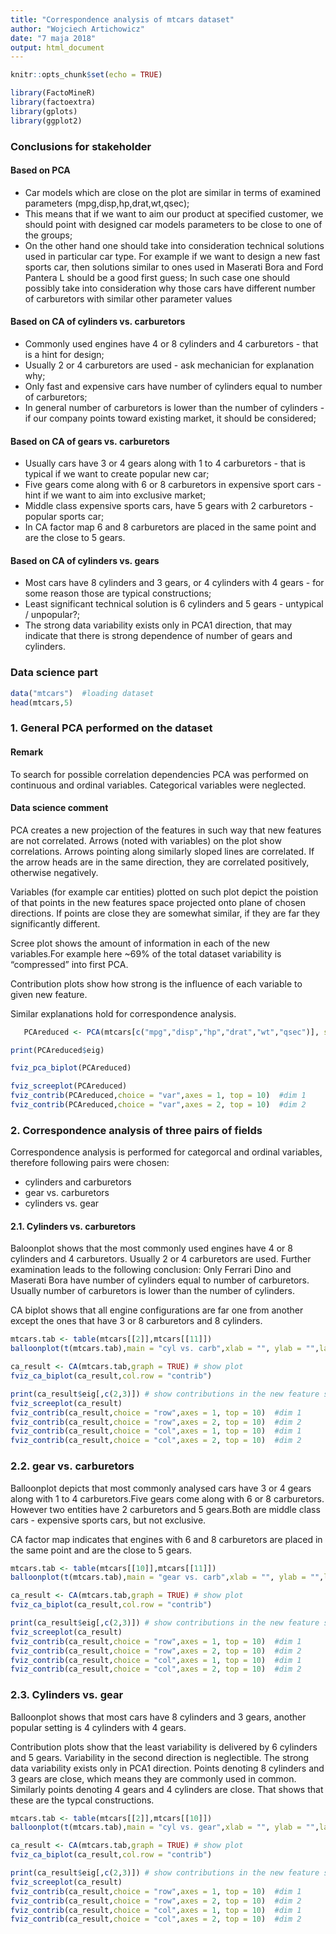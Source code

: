 ```yaml
---
title: "Correspondence analysis of mtcars dataset"
author: "Wojciech Artichowicz"
date: "7 maja 2018"
output: html_document
---
```


```r
knitr::opts_chunk$set(echo = TRUE)

library(FactoMineR)
library(factoextra)
library(gplots)
library(ggplot2)
```


### Conclusions for stakeholder
#### Based on PCA

* Car models which are close on the plot are similar in terms of examined parameters (mpg,disp,hp,drat,wt,qsec);
* This means that if we want to aim our product at specified customer, we should point with designed car models parameters to be close to one of the groups;
* On the other hand one should take into consideration technical solutions used in particular car type. For example if we want to design a new fast sports car, then solutions similar to ones used in Maserati Bora and Ford Pantera L should be a good first guess; In such case one should possibly take into consideration why those cars have different number of carburetors with similar other parameter values

#### Based on CA of cylinders vs. carburetors
* Commonly used engines have 4 or 8 cylinders and 4 carburetors - that is a hint for design;
* Usually 2 or 4 carburetors are used - ask mechanician for explanation why;
* Only fast and expensive cars have number of cylinders equal to number of carburetors;
* In general number of carburetors is lower than the number of cylinders - if our company points toward existing market, it should be considered;

#### Based on CA of gears vs. carburetors
* Usually cars have 3 or 4 gears along with 1 to 4 carburetors - that is typical if we want to create popular new car;
* Five gears come along with 6 or 8 carburetors in expensive sport cars - hint if we want to aim into exclusive market; 
* Middle class expensive sports cars, have 5 gears with 2 carburetors - popular sports car;
* In CA factor map 6 and 8 carburetors are placed in the same point and are the close to 5 gears.

#### Based on CA of cylinders vs. gears
* Most cars have 8 cylinders and 3 gears, or 4 cylinders with 4 gears - for some reason those are typical constructions;
* Least significant technical solution is 6 cylinders and 5 gears - untypical / unpopular?;
*  The strong data variability exists only in PCA1 direction, that may indicate that there is strong dependence of number of gears and cylinders.


### Data science part

```r
data("mtcars")  #loading dataset
head(mtcars,5)
```

### 1. General PCA performed on the dataset

#### Remark
To search for possible correlation dependencies PCA was performed on continuous and ordinal variables. Categorical variables were neglected.

#### Data science comment
PCA creates a new projection of the features in such way that new features are not correlated.
Arrows (noted with variables) on the plot show correlations. Arrows pointing along similarly sloped lines are correlated. If the arrow heads are in the same direction, they are correlated positively, otherwise negatively.

Variables (for example car entities) plotted on such plot depict the poistion of that points in the new features space projected onto plane of chosen directions. If points are close they are somewhat similar, if they are far they significantly different.

Scree plot shows the amount of information in each of the new variables.For example here ~69% of the total dataset variability is "compressed" into first PCA.

Contribution plots show how strong is the influence of each variable to given new feature.

Similar explanations hold for correspondence analysis.

```r
   PCAreduced <- PCA(mtcars[c("mpg","disp","hp","drat","wt","qsec")], scale.unit = TRUE, ncp = 6, graph = FALSE)

print(PCAreduced$eig)

fviz_pca_biplot(PCAreduced)

fviz_screeplot(PCAreduced)
fviz_contrib(PCAreduced,choice = "var",axes = 1, top = 10)  #dim 1
fviz_contrib(PCAreduced,choice = "var",axes = 2, top = 10)  #dim 2
```


### 2. Correspondence analysis of three pairs of fields

Correspondence analysis is performed for categorcal and ordinal variables, therefore following pairs were chosen:

* cylinders and carburetors
* gear vs. carburetors
* cylinders vs. gear

#### 2.1. Cylinders vs. carburetors

Baloonplot shows that the most commonly used engines have 4 or 8 cylinders and 4 carburetors. Usually 2 or 4 carburetors are used. Further examination leads to the following conclusion:
Only Ferrari Dino and Maserati Bora have number of cylinders equal to number of carburetors.
Usually number of carburetors is lower than the number of cylinders. 

CA biplot shows that all engine configurations are far one from another except the ones that have 3 or 8 carburetors and 8 cylinders.
```r
mtcars.tab <- table(mtcars[[2]],mtcars[[11]])
balloonplot(t(mtcars.tab),main = "cyl vs. carb",xlab = "", ylab = "",label = TRUE,show.margins = FALSE)

ca_result <- CA(mtcars.tab,graph = TRUE) # show plot
fviz_ca_biplot(ca_result,col.row = "contrib") 

print(ca_result$eig[,c(2,3)]) # show contributions in the new feature space
fviz_screeplot(ca_result)
fviz_contrib(ca_result,choice = "row",axes = 1, top = 10)  #dim 1
fviz_contrib(ca_result,choice = "row",axes = 2, top = 10)  #dim 2
fviz_contrib(ca_result,choice = "col",axes = 1, top = 10)  #dim 1
fviz_contrib(ca_result,choice = "col",axes = 2, top = 10)  #dim 2
```

### 2.2. gear vs. carburetors

Balloonplot depicts that most commonly analysed cars have 3 or 4 gears along with 1 to 4 carburetors.Five gears come along with 6 or 8 carburetors. However two entities have 2 carburetors and 5 gears.Both are middle class cars - expensive sports cars, but not exclusive.

CA factor map indicates that engines with 6 and 8 carburetors are placed in the same point and are the close to 5 gears.

```r
mtcars.tab <- table(mtcars[[10]],mtcars[[11]])
balloonplot(t(mtcars.tab),main = "gear vs. carb",xlab = "", ylab = "",label = TRUE,show.margins = FALSE)

ca_result <- CA(mtcars.tab,graph = TRUE) # show plot
fviz_ca_biplot(ca_result,col.row = "contrib") 

print(ca_result$eig[,c(2,3)]) # show contributions in the new feature space
fviz_screeplot(ca_result)
fviz_contrib(ca_result,choice = "row",axes = 1, top = 10)  #dim 1
fviz_contrib(ca_result,choice = "row",axes = 2, top = 10)  #dim 2
fviz_contrib(ca_result,choice = "col",axes = 1, top = 10)  #dim 1
fviz_contrib(ca_result,choice = "col",axes = 2, top = 10)  #dim 2
```

### 2.3. Cylinders vs. gear

Balloonplot shows that most cars have 8 cylinders and 3 gears, another popular setting is 4 cylinders with 4 gears.

Contribution plots show that the least variability is delivered by 6 cylinders and 5 gears. Variability in the second direction is neglectible. The strong data variability exists only in PCA1 direction. Points denoting 8 cylinders and 3 gears are close, which means they are commonly used in common. Similarly points denoting 4 gears and 4 cylinders are close. That shows that these are the typcal constructions.


```r
mtcars.tab <- table(mtcars[[2]],mtcars[[10]])
balloonplot(t(mtcars.tab),main = "cyl vs. gear",xlab = "", ylab = "",label = TRUE,show.margins = FALSE)

ca_result <- CA(mtcars.tab,graph = TRUE) # show plot
fviz_ca_biplot(ca_result,col.row = "contrib") 

print(ca_result$eig[,c(2,3)]) # show contributions in the new feature space
fviz_screeplot(ca_result)
fviz_contrib(ca_result,choice = "row",axes = 1, top = 10)  #dim 1
fviz_contrib(ca_result,choice = "row",axes = 2, top = 10)  #dim 2
fviz_contrib(ca_result,choice = "col",axes = 1, top = 10)  #dim 1
fviz_contrib(ca_result,choice = "col",axes = 2, top = 10)  #dim 2
```